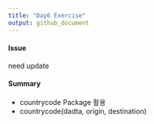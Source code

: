 ```yaml
---
title: "Day6 Exercise"
output: github_document
---
```



#### Issue
need update

#### Summary

+ countrycode Package 활용
+ countrycode(dadta, origin, destination)
